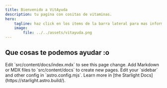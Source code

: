 ```yaml
---
title: Bienvenido a VitAyuda
description: tu pagina con cositas de vitaminas.
hero:
    tagline: haz click en los items de la barra lateral para mas informacion
    image:
        file: ../../assets/vitayuda.png
---
```



## Que cosas te podemos ayudar :o

<CardGrid stagger>
    <Card title="Update content" icon="pencil">
        Edit `src/content/docs/index.mdx` to see this page change.
    </Card>
    <Card title="Add new content" icon="add-document">
        Add Markdown or MDX files to `src/content/docs` to create new pages.
    </Card>
    <Card title="Configure your site" icon="setting">
        Edit your `sidebar` and other config in `astro.config.mjs`.
    </Card>
    <Card title="Read the docs" icon="open-book">
        Learn more in [the Starlight Docs](https://starlight.astro.build/).
    </Card>
</CardGrid>
